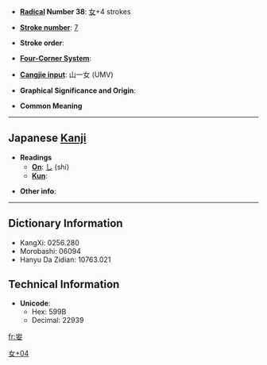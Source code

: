 * '''[[Wiktionary:Chinese radical index| Radical]] Number 38''': [[Wiktionary:Chinese radical index 女|女]]+4 strokes

* '''[[Wiktionary:Chinese total strokes index|Stroke number]]''': [[Wiktionary:Chinese total strokes index 7|7]]

* '''Stroke order''': 

* '''[[Wiktionary:Chinese four corner index|Four-Corner System]]''': 

* '''[[Wiktionary:Chinese Cangjie index|Cangjie input]]''': 山一女 (UMV)

* '''Graphical Significance and Origin''': 

* '''Common Meaning'''

----

== Japanese [[Kanji]] ==

* '''Readings'''
** '''[[On]]''': [[し]] (shi)
** '''[[Kun]]''': 

* '''Other info''':  

----

== Dictionary Information ==

* KangXi: 0256.280
* Morobashi: 06094
* Hanyu Da Zidian: 10763.021

== Technical Information ==

* '''Unicode''':
** Hex: 599B
** Decimal: 22939

[[Category:Japanese-only CJKV Characters|女+04]]

[[fr:妛]]